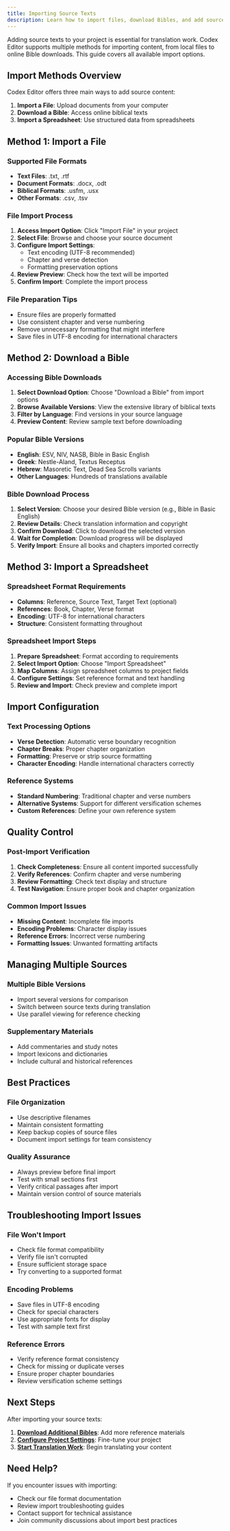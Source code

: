 ```yaml
---
title: Importing Source Texts
description: Learn how to import files, download Bibles, and add source content to your translation project
---
```



Adding source texts to your project is essential for translation work. Codex Editor supports multiple methods for importing content, from local files to online Bible downloads. This guide covers all available import options.

## Import Methods Overview

<LoomVideo videoId="2069f6f2e88e462493e3c1a46a23cdb2" timestamp={260} title="Importing Source Texts" />

Codex Editor offers three main ways to add source content:

1. **Import a File**: Upload documents from your computer
2. **Download a Bible**: Access online biblical texts
3. **Import a Spreadsheet**: Use structured data from spreadsheets

## Method 1: Import a File

### Supported File Formats
- **Text Files**: .txt, .rtf
- **Document Formats**: .docx, .odt
- **Biblical Formats**: .usfm, .usx
- **Other Formats**: .csv, .tsv

### File Import Process
1. **Access Import Option**: Click "Import File" in your project
2. **Select File**: Browse and choose your source document
3. **Configure Import Settings**:
   - Text encoding (UTF-8 recommended)
   - Chapter and verse detection
   - Formatting preservation options
4. **Review Preview**: Check how the text will be imported
5. **Confirm Import**: Complete the import process

### File Preparation Tips
- Ensure files are properly formatted
- Use consistent chapter and verse numbering
- Remove unnecessary formatting that might interfere
- Save files in UTF-8 encoding for international characters

## Method 2: Download a Bible

### Accessing Bible Downloads
1. **Select Download Option**: Choose "Download a Bible" from import options
2. **Browse Available Versions**: View the extensive library of biblical texts
3. **Filter by Language**: Find versions in your source language
4. **Preview Content**: Review sample text before downloading

### Popular Bible Versions
- **English**: ESV, NIV, NASB, Bible in Basic English
- **Greek**: Nestle-Aland, Textus Receptus
- **Hebrew**: Masoretic Text, Dead Sea Scrolls variants
- **Other Languages**: Hundreds of translations available

### Bible Download Process
<LoomVideo videoId="2069f6f2e88e462493e3c1a46a23cdb2" timestamp={326} title="Downloading a Bible" />

1. **Select Version**: Choose your desired Bible version (e.g., Bible in Basic English)
2. **Review Details**: Check translation information and copyright
3. **Confirm Download**: Click to download the selected version
4. **Wait for Completion**: Download progress will be displayed
5. **Verify Import**: Ensure all books and chapters imported correctly

## Method 3: Import a Spreadsheet

### Spreadsheet Format Requirements
- **Columns**: Reference, Source Text, Target Text (optional)
- **References**: Book, Chapter, Verse format
- **Encoding**: UTF-8 for international characters
- **Structure**: Consistent formatting throughout

### Spreadsheet Import Steps
1. **Prepare Spreadsheet**: Format according to requirements
2. **Select Import Option**: Choose "Import Spreadsheet"
3. **Map Columns**: Assign spreadsheet columns to project fields
4. **Configure Settings**: Set reference format and text handling
5. **Review and Import**: Check preview and complete import

## Import Configuration

### Text Processing Options
- **Verse Detection**: Automatic verse boundary recognition
- **Chapter Breaks**: Proper chapter organization
- **Formatting**: Preserve or strip source formatting
- **Character Encoding**: Handle international characters correctly

### Reference Systems
- **Standard Numbering**: Traditional chapter and verse numbers
- **Alternative Systems**: Support for different versification schemes
- **Custom References**: Define your own reference system

## Quality Control

### Post-Import Verification
1. **Check Completeness**: Ensure all content imported successfully
2. **Verify References**: Confirm chapter and verse numbering
3. **Review Formatting**: Check text display and structure
4. **Test Navigation**: Ensure proper book and chapter organization

### Common Import Issues
- **Missing Content**: Incomplete file imports
- **Encoding Problems**: Character display issues
- **Reference Errors**: Incorrect verse numbering
- **Formatting Issues**: Unwanted formatting artifacts

## Managing Multiple Sources

### Multiple Bible Versions
- Import several versions for comparison
- Switch between source texts during translation
- Use parallel viewing for reference checking

### Supplementary Materials
- Add commentaries and study notes
- Import lexicons and dictionaries
- Include cultural and historical references

## Best Practices

### File Organization
- Use descriptive filenames
- Maintain consistent formatting
- Keep backup copies of source files
- Document import settings for team consistency

### Quality Assurance
- Always preview before final import
- Test with small sections first
- Verify critical passages after import
- Maintain version control of source materials

## Troubleshooting Import Issues

### File Won't Import
- Check file format compatibility
- Verify file isn't corrupted
- Ensure sufficient storage space
- Try converting to a supported format

### Encoding Problems
- Save files in UTF-8 encoding
- Check for special characters
- Use appropriate fonts for display
- Test with sample text first

### Reference Errors
- Verify reference format consistency
- Check for missing or duplicate verses
- Ensure proper chapter boundaries
- Review versification scheme settings

## Next Steps

After importing your source texts:

1. **[Download Additional Bibles](/getting-started/downloading-bible)**: Add more reference materials
2. **[Configure Project Settings](/getting-started/project-settings)**: Fine-tune your project
3. **[Start Translation Work](/translation/translation-process)**: Begin translating your content

## Need Help?

If you encounter issues with importing:
- Check our file format documentation
- Review import troubleshooting guides
- Contact support for technical assistance
- Join community discussions about import best practices 